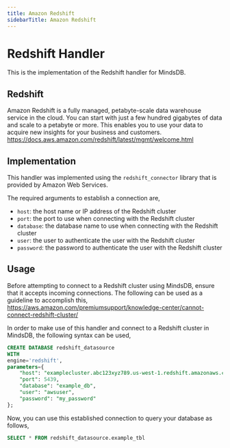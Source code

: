 ```yaml
---
title: Amazon Redshift
sidebarTitle: Amazon Redshift
---
```


# Redshift Handler

This is the implementation of the Redshift handler for MindsDB.

## Redshift
Amazon Redshift is a fully managed, petabyte-scale data warehouse service in the cloud. You can start with just a few hundred gigabytes of data and scale to a petabyte or more. This enables you to use your data to acquire new insights for your business and customers.
https://docs.aws.amazon.com/redshift/latest/mgmt/welcome.html

## Implementation
This handler was implemented using the `redshift_connector` library that is provided by Amazon Web Services.

The required arguments to establish a connection are,
* `host`: the host name or IP address of the Redshift cluster
* `port`: the port to use when connecting with the Redshift cluster
* `database`: the database name to use when connecting with the Redshift cluster
* `user`: the user to authenticate the user with the Redshift cluster
* `password`: the password to authenticate the user with the Redshift cluster

## Usage
Before attempting to connect to a Redshift cluster using MindsDB, ensure that it accepts incoming connections. The following can be used as a guideline to accomplish this,
<br>
https://aws.amazon.com/premiumsupport/knowledge-center/cannot-connect-redshift-cluster/

In order to make use of this handler and connect to a Redshift cluster in MindsDB, the following syntax can be used,
```sql
CREATE DATABASE redshift_datasource
WITH
engine='redshift',
parameters={
    "host": "examplecluster.abc123xyz789.us-west-1.redshift.amazonaws.com",
    "port": 5439,
    "database": "example_db",
    "user": "awsuser",
    "password": "my_password"
};
```

Now, you can use this established connection to query your database as follows,
```sql
SELECT * FROM redshift_datasource.example_tbl
```
